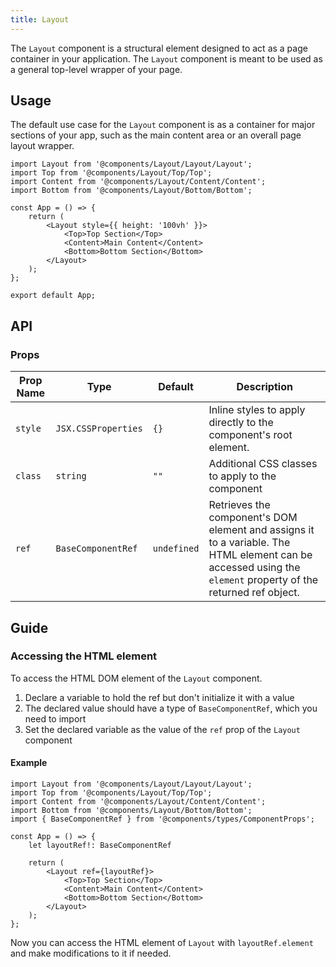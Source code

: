 ---
title: Layout
---

The `Layout` component is a structural element designed to act as a page container in your application. The `Layout` component is meant to be used as a general top-level wrapper of your page.

## Usage 

The default use case for the `Layout` component is as a container for major sections of your app, such as the main content area or an overall page layout wrapper.

```tsx
import Layout from '@components/Layout/Layout/Layout';
import Top from '@components/Layout/Top/Top';
import Content from '@components/Layout/Content/Content';
import Bottom from '@components/Layout/Bottom/Bottom';

const App = () => {
    return (
        <Layout style={{ height: '100vh' }}>
            <Top>Top Section</Top>
            <Content>Main Content</Content>
            <Bottom>Bottom Section</Bottom>
        </Layout>
    );
};

export default App;
```

## API

### Props
|Prop Name |Type |Default | Description |
|---|---|---|---|
| `style` | `JSX.CSSProperties` | `{}` | Inline styles to apply directly to the component's root element. |
| `class` | `string` | `""` | Additional CSS classes to apply to the component |
| `ref` | `BaseComponentRef` | `undefined` | Retrieves the component's DOM element and assigns it to a variable. The HTML element can be accessed using the `element` property of the returned ref object. |

## Guide

### Accessing the HTML element

To access the HTML DOM element of the `Layout` component.

1. Declare a variable to hold the ref but don't initialize it with a value
2. The declared value should have a type of `BaseComponentRef`, which you need to import
3. Set the declared variable as the value of the `ref` prop of the `Layout` component

#### Example

```tsx
import Layout from '@components/Layout/Layout/Layout';
import Top from '@components/Layout/Top/Top';
import Content from '@components/Layout/Content/Content';
import Bottom from '@components/Layout/Bottom/Bottom';
import { BaseComponentRef } from '@components/types/ComponentProps';

const App = () => {
    let layoutRef!: BaseComponentRef

    return (
        <Layout ref={layoutRef}>
            <Top>Top Section</Top>
            <Content>Main Content</Content>
            <Bottom>Bottom Section</Bottom>
        </Layout>
    );
};
```

Now you can access the HTML element of `Layout` with `layoutRef.element` and make modifications to it if needed. 
